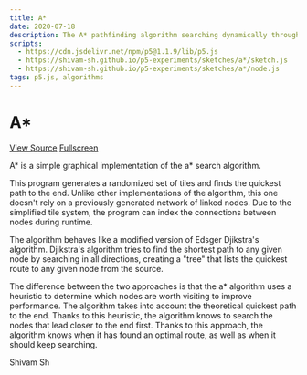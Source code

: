 ```yaml
---
title: A*
date: 2020-07-18
description: The A* pathfinding algorithm searching dynamically through a grid of tiles
scripts:
  - https://cdn.jsdelivr.net/npm/p5@1.1.9/lib/p5.js
  - https://shivam-sh.github.io/p5-experiments/sketches/a*/sketch.js
  - https://shivam-sh.github.io/p5-experiments/sketches/a*/node.js
tags: p5.js, algorithms
---
```


# A\*

<div id="canvas" class="canvas"></div>

<p><a href="https://github.com/shivam-sh/shivam-sh.github.io/tree/master/Resources/assets/a*" class="button special" style="margin: 1em 0 0 0">View Source</a>
<a href="../../../assets/a*/index.html" class="button" style="margin: 1em 0 0 0">Fullscreen</a></p>

A* is a simple graphical implementation of the a* search algorithm.

This program generates a randomized set of tiles and finds the quickest path to the end.
Unlike other implementations of the algorithm, this one doesn't rely on a previously generated network of linked nodes. Due to the simplified tile system, the program can index the connections between nodes during runtime.

The algorithm behaves like a modified version of Edsger Djikstra's algorithm. Djikstra's algorithm tries to find the shortest path to any given node by searching in all directions, creating a "tree" that lists the quickest route to any given node from the source.

The difference between the two approaches is that the a\* algorithm uses a heuristic to determine which nodes are worth visiting to improve performance. The algorithm takes into account the theoretical quickest path to the end. Thanks to this heuristic, the algorithm knows to search the nodes that lead closer to the end first. Thanks to this approach, the algorithm knows when it has found an optimal route, as well as when it should keep searching.

Shivam Sh